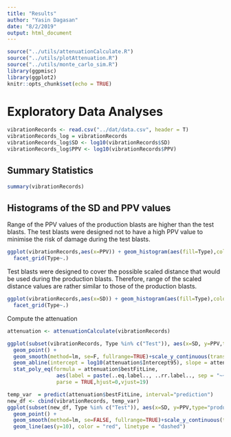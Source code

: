 ```yaml
---
title: "Results"
author: "Yasin Dagasan"
date: "8/2/2019"
output: html_document
---
```


```r
source("../utils/attenuationCalculate.R")
source("../utils/plotAttenuation.R")
source("../utils/monte_carlo_sim.R")
library(ggpmisc)
library(ggplot2)
knitr::opts_chunk$set(echo = TRUE)

```

# Exploratory Data Analyses



```r
vibrationRecords <- read.csv("../dat/data.csv", header = T)
vibrationRecords_log = vibrationRecords
vibrationRecords_log$SD <- log10(vibrationRecords$SD)
vibrationRecords_log$PPV <- log10(vibrationRecords$PPV)

```

## Summary Statistics

```r
summary(vibrationRecords)
```

## Histograms of the SD and PPV values

Range of the PPV values of the production blasts are higher than the test blasts. The test blasts were designed not to have a high PPV value to minimise the risk of damage during the test blasts.

```r
ggplot(vibrationRecords,aes(x=PPV)) + geom_histogram(aes(fill=Type),color="grey80",bins = 10)+
  facet_grid(Type~.)
```

Test blasts were designed to cover the possible scaled distance that would be used during the production blasts. Therefore, range of the scaled distance values are rather similar to those of the production blasts.

```r
ggplot(vibrationRecords,aes(x=SD)) + geom_histogram(aes(fill=Type),color="grey80",bins = 10)+
  facet_grid(Type~.)
```


Compute the attenuation
```r
attenuation <- attenuationCalculate(vibrationRecords) 
```

```r

ggplot(subset(vibrationRecords, Type %in% c("Test")), aes(x=SD, y=PPV,type="production")) +
  geom_point() + 
  geom_smooth(method=lm, se=F, fullrange=TRUE)+scale_y_continuous(trans = "log10")+scale_x_continuous(trans = "log10")+
  geom_abline(intercept = log10(attenuation$Intercept95), slope = attenuation$slope,color="red",linetype="dashed")+
  stat_poly_eq(formula = attenuation$bestFitLine, 
                aes(label = paste(..eq.label.., ..rr.label.., sep = "~~~")), 
                parse = TRUE,hjust=0,vjust=19)
```

```r
temp_var  = predict(attenuation$bestFitLine, interval="prediction")
new_df <- cbind(vibrationRecords, temp_var)
ggplot(subset(new_df, Type %in% c("Test")), aes(x=SD, y=PPV,type="production")) +
  geom_point() + 
  geom_smooth(method=lm, se=FALSE, fullrange=TRUE)+scale_y_continuous(trans = "log10")+
  geom_line(aes(y=10), color = "red", linetype = "dashed")
```
